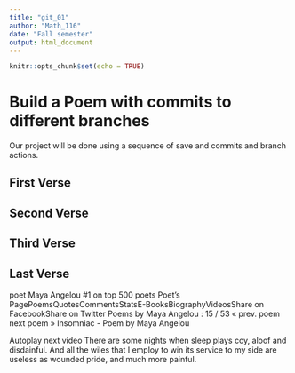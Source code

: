 ---
title: "git_01"
author: "Math_116"
date: "Fall semester"
output: html_document
---

```{r setup, include=FALSE}
knitr::opts_chunk$set(echo = TRUE)
```
# Build a Poem with commits to different branches
Our project will be done using a sequence of save and commits and branch actions.
<!-- Do not modify or change any text in "!--" bracketed areas such as this --- these are instructions to
you, if you change any of this the git program will notice it and compromise your git merging strategy !-->

## First Verse 
<!--Put the first five lines of a poem by Lewis Carrol in this section!-->

## Second Verse
<!--Put the first five lines of a poem by Robert Frost here!-->

## Third Verse
<!--Put the first two verses of The Walrus and the Carpenter here!-->

## Last Verse
<!--Put a short poem of your choice 8-20 lines,here!-->
poet Maya Angelou #1 on top 500 poets Poet's PagePoemsQuotesCommentsStatsE-BooksBiographyVideosShare on FacebookShare on Twitter
Poems by Maya Angelou : 15 / 53 « prev. poem next poem »
Insomniac - Poem by Maya Angelou

Autoplay next video
There are some nights when
sleep plays coy,
aloof and disdainful.
And all the wiles
that I employ to win
its service to my side
are useless as wounded pride,
and much more painful. 